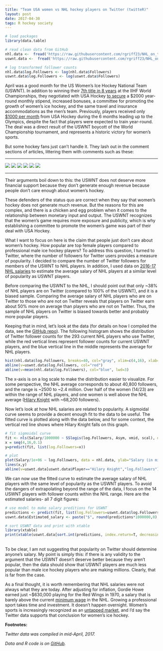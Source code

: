 ```yaml
---
title: "Team USA women vs NHL hockey players on Twitter (twitteR)"
layout: post
date: 2017-04-30
tags: R hockey society
---
```


```r
# load packages
library(data.table)

# read clean data from GitHub
nhl.data <-  fread('https://raw.githubusercontent.com/rgriff23/NHL_on_twitter/master/data/nhl_followers_salaries_clean.csv')
uswnt.data <-  fread('https://raw.githubusercontent.com/rgriff23/NHL_on_twitter/master/data/uswnt_follower_counts.csv')

# log transformed follower counts
nhl.data$log.Followers <- log(nhl.data$Followers)
uswnt.data$log.Followers <- log(uswnt.data$Followers)
```

April was a good month for the US Women's Ice Hockey National Team (USWNT). In addition to winning their [7th title in 8 years](https://www.usatoday.com/story/sports/hockey/2017/04/07/uswnht-wins-iihf-world-championships-canada/100197176/) at the IIHF World Championships, they negotiated with USA Hockey [to secure](https://www.nytimes.com/2017/03/28/sports/hockey/usa-hockey-uswnt-boycott.html?_r=0) a \$2000 year-round monthly stipend, increased bonuses, a committee for promoting the growth of women’s ice hockey, and the same travel and insurance accommodations as the men’s team. Previously, players received only [$1000 per month](http://www.espn.com/espnw/voices/article/18908360/time-usa-hockey-wake-support-women-team) from USA Hockey during the 6 months leading up to the Olympics, despite the fact that players were expected to train year-round. The deal was a direct result of the USWNT boycott of the World Championship tournament, and represents a historic victory for women’s sports. 

But some hockey fans just can’t handle it. They lash out in the comment sections of articles, littering them with comments such as these:  

___

![](https://i.imgur.com/cyxWVgb.png)
![](https://i.imgur.com/HkIcD32.png)
![](https://i.imgur.com/CGSjBKV.png)
![](https://i.imgur.com/CyNpCoW.png)
![](https://i.imgur.com/upKuVyH.png)
![](https://i.imgur.com/pFpRqEJ.png)

___

Their arguments boil down to this: the USWNT does not deserve more financial support because they don’t generate enough revenue because people don’t care enough about women’s hockey.

These defenders of the status quo are correct when they say that women's hockey does not generate much revenue. But the reasons for this are complex, and there is a chicken and egg problem when it comes to the relationship between monetary input and output. The USWNT recognizes that the women's game requires more exposure and publicity, which is why establishing a committee to promote the women's game was part of their deal with USA Hockey. 

What I want to focus on here is the claim that people just don't care about women's hockey. How popular are top female players compared to professional male ice hockey players? To address this question, I turned to Twitter, where the number of followers for Twitter users provides a measure of popularity. I decided to compare the number of Twitter followers for members of the USWNT to NHL players. In addition, I used data on [2016-17 NHL salaries](http://www.hockey-reference.com/friv/current_nhl_salaries.cgi) to estimate the average salary of NHL players at a similar level of popularity as USWNT players. 

Before comparing the USWNT to the NHL, I should point out that only ~38% of NHL players are on Twitter (compared to 100% of the USWNT), and it is a biased sample. Comparing the average salary of NHL players who are on Twitter to those who are not on Twitter reveals that players on Twitter earn about 50% more on average than players who are not on Twitter. Thus, the sample of NHL players on Twitter is biased towards better and probably more popular players. 

Keeping that in mind, let's look at the data (for details on how I compiled the data, see the [GitHub repo](https://github.com/rgriff23/NHL_on_twitter)). The following histogram shows the distribution of Twitter follower counts for the 293 current NHL players who use Twitter, while the red vertical lines represent follower counts for current USWNT players, and the blue vertical line in the middle represents the average for NHL players. 

```r
hist(nhl.data$log.Followers, breaks=40, col="gray", xlim=c(4,16), xlab="Log (Number of Followers)", main="")
abline(v=uswnt.data$log.Followers, col="red")
abline(v=mean(nhl.data$log.Followers), col="blue", lwd=3)
```

The x-axis is on a log scale to make the distribution easier to visualize. For some perspective, the NHL average corresponds to about 40,800 followers, and the range is ~2500 to ~2.4 million. Over half of the women (14/23) are within the range of NHL players, and one women is well above the NHL average ([Hilary Knight](https://twitter.com/Hilary_Knight?lang=en) with ~68,200 followers).

Now let's look at how NHL salaries are related to popularity. A sigmoidal curve seems to provide a decent enough fit to the data to be useful. The fitted curve is plotted along with the data below, and for some context, the vertical red line shows where Hilary Knight falls on this graph.

```r
# fit sigmoidal curve
fit <- nls(Salary/1000000 ~ SSlogis(log.Followers, Asym, xmid, scal), data = nhl.data)
x = seq(4,16,0.1)
y=predict(fit, list(log.Followers=x))

# plot
plot(Salary/1e+06 ~ log.Followers, data = nhl.data, ylab="Salary (in millions of dollars)", xlab="Log (Number of Followers)")
lines(x,y)
abline(v=uswnt.data[uswnt.data$Player=="Hilary Knight","log.Followers"], col="red", lwd=2)
```

We can now use the fitted curve to estimate the average salary of NHL players with the same level of popularity as the USWNT players. To avoid the dangers of extrapolating beyond the range of the data, I focus on the 14 USWNT players with follower counts within the NHL range. Here are the estimated salaries- all 7 digit figures:   

```r
# use model to make salary preditions for USWNT
predictions <- predict(fit, list(log.Followers=uswnt.data$log.Followers))
uswnt.data$Estimated_salary <- paste("$", round(predictions*1000000,0), sep="")

# sort USWNT data and print with xtable
library(xtable)
print(xtable(uswnt.data[sort.int(predictions, index.return=T, decreasing=T)$ix,][1:14,-c(2,4)], align="llcc"), type="html", include.rownames = F, table.placement=)
```

<br />
To be clear, I am not suggesting that popularity on Twitter should determine anyone's salary. My point is simply this: if there is any validity to the argument that the USWNT doesn't deserve better because they aren't popular, then the data should show that USWNT players are much less popular than male ice hockey players who are making millions. Clearly, that is far from the case.

As a final thought, it is worth remembering that NHL salaries were not always what they are today. After adjusting for inflation, Gordie Howe earned just ~\$630,000 playing for the Red Wings in 1970, a salary that is barely above the current [minimum wage](http://www.puckreport.com/2009/07/nhl-minimum-wage-maximum-wage-by-year.html) in the NHL. Growing a professional sport takes time and investment. It doesn't happen overnight. Women's sports is increasingly recognized as an [untapped market](http://www.abc.net.au/news/2015-06-23/maasdorp-womens-sport-is-a-seriously-untapped-market/6566244), and I'd say the Twitter data supports that conclusion for women's ice hockey. 

**Footnotes:** 

*Twitter data was compiled in mid-April, 2017.*

*Data and R code is on [GitHub](https://github.com/rgriff23/NHL_on_twitter).*